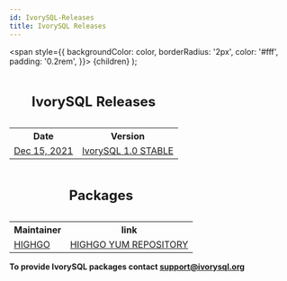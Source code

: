 ```yaml
---
id: IvorySQL-Releases
title: IvorySQL Releases
---
```


  <span
    style={{
      backgroundColor: color,
      borderRadius: '2px',
      color: '#fff',
      padding: '0.2rem',
    }}>
    {children}
  </span>
);


<table>
<caption><h2>IvorySQL Releases</h2></caption>
  <tr>
    <th>Date</th>
    <th>Version</th>
  </tr>
  <tr>
    <td>
        <a href="./ivorysql-v1-0-release-page">Dec 15, 2021</a>
    </td>
    <td>
        <a href="./ivorysql-v1-0-release-page">IvorySQL 1.0 STABLE</a>
    </td>
  </tr>
</table>



<table>
<caption><h2>Packages</h2></caption>
  <tr>
    <th>Maintainer</th>
    <th>link</th>
  </tr>
  <tr>
    <td>
        <a href="http://www.highgo.ca">HIGHGO</a>
    </td>
    <td>
        <a href="https://yum.highgo.ca/ivorysql.html">HIGHGO YUM REPOSITORY</a>
    </td>
  </tr>
</table>



**<Highlight color="#25c2a0">To provide IvorySQL packages contact support@ivorysql.org</Highlight>**
